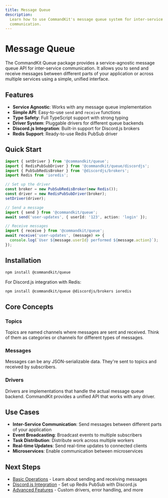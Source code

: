 ```yaml
---
title: Message Queue
description:
  Learn how to use CommandKit's message queue system for inter-service
  communication.
---
```


# Message Queue

The CommandKit Queue package provides a service-agnostic message queue
API for inter-service communication. It allows you to send and receive
messages between different parts of your application or across
multiple services using a simple, unified interface.

## Features

- **Service Agnostic**: Works with any message queue implementation
- **Simple API**: Easy-to-use `send` and `receive` functions
- **Type Safety**: Full TypeScript support with strong typing
- **Driver System**: Pluggable drivers for different queue backends
- **Discord.js Integration**: Built-in support for Discord.js brokers
- **Redis Support**: Ready-to-use Redis PubSub driver

## Quick Start

```typescript
import { setDriver } from '@commandkit/queue';
import { RedisPubSubDriver } from '@commandkit/queue/discordjs';
import { PubSubRedisBroker } from '@discordjs/brokers';
import Redis from 'ioredis';

// Set up the driver
const broker = new PubSubRedisBroker(new Redis());
const driver = new RedisPubSubDriver(broker);
setDriver(driver);

// Send a message
import { send } from '@commandkit/queue';
await send('user-updates', { userId: '123', action: 'login' });

// Receive messages
import { receive } from '@commandkit/queue';
await receive('user-updates', (message) => {
  console.log(`User ${message.userId} performed ${message.action}`);
});
```

## Installation

```bash
npm install @commandkit/queue
```

For Discord.js integration with Redis:

```bash
npm install @commandkit/queue @discordjs/brokers ioredis
```

## Core Concepts

### Topics

Topics are named channels where messages are sent and received. Think
of them as categories or channels for different types of messages.

### Messages

Messages can be any JSON-serializable data. They're sent to topics and
received by subscribers.

### Drivers

Drivers are implementations that handle the actual message queue
backend. CommandKit provides a unified API that works with any driver.

## Use Cases

- **Inter-Service Communication**: Send messages between different
  parts of your application
- **Event Broadcasting**: Broadcast events to multiple subscribers
- **Task Distribution**: Distribute work across multiple workers
- **Real-time Updates**: Send real-time updates to connected clients
- **Microservices**: Enable communication between microservices

## Next Steps

- [Basic Operations](./02-basic-operations.md) - Learn about sending
  and receiving messages
- [Discord.js Integration](./03-discordjs-integration.md) - Set up
  Redis PubSub with Discord.js
- [Advanced Features](./04-advanced-features.md) - Custom drivers,
  error handling, and more
